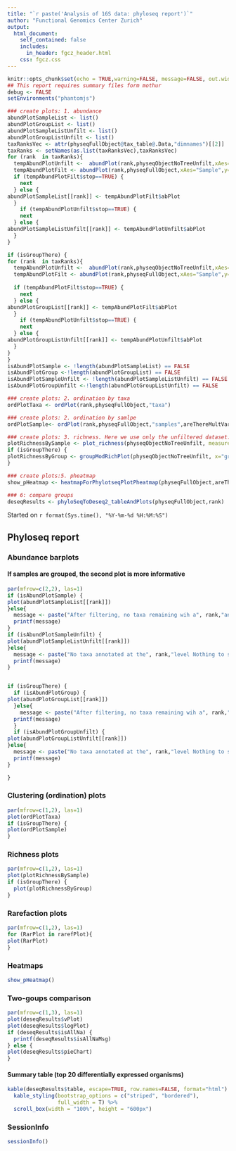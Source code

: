 ```yaml
---
title: "`r paste('Analysis of 16S data: phyloseq report')`"
author: "Functional Genomics Center Zurich"
output: 
  html_document:
    self_contained: false
    includes:
      in_header: fgcz_header.html
    css: fgcz.css
---
```


```r
knitr::opts_chunk$set(echo = TRUE,warning=FALSE, message=FALSE, out.width = "49%")
## This report requires summary files form mothur
debug <- FALSE
setEnvironments("phantomjs")
```

```r
### create plots: 1. abundance
abundPlotSampleList <- list()
abundPlotGroupList <- list()
abundPlotSampleListUnfilt <- list()
abundPlotGroupListUnfilt <- list()
taxRanksVec <- attr(physeqFullObject@tax_table@.Data,"dimnames")[[2]]
taxRanks <- setNames(as.list(taxRanksVec),taxRanksVec)
for (rank  in taxRanks){
  tempAbundPlotUnfilt <-  abundPlot(rank,physeqObjectNoTreeUnfilt,xAes="Sample",y="relSampleFract")
  tempAbundPlotFilt <- abundPlot(rank,physeqFullObject,xAes="Sample",y="relSampleFract")
  if (tempAbundPlotFilt$stop==TRUE) {
    next
  } else {
abundPlotSampleList[[rank]] <- tempAbundPlotFilt$abPlot 
  }
    if (tempAbundPlotUnfilt$stop==TRUE) {
    next
  } else {
abundPlotSampleListUnfilt[[rank]] <- tempAbundPlotUnfilt$abPlot
  }
}

if (isGroupThere) {
for (rank  in taxRanks){
  tempAbundPlotUnfilt <-  abundPlot(rank,physeqObjectNoTreeUnfilt,xAes="Sample",y="relGroupFract")
  tempAbundPlotFilt <- abundPlot(rank,physeqFullObject,xAes="Sample",y="relGroupFract")
  
  if (tempAbundPlotFilt$stop==TRUE) {
    next
  } else {
abundPlotGroupList[[rank]] <- tempAbundPlotFilt$abPlot
  }
    if (tempAbundPlotUnfilt$stop==TRUE) {
    next
  } else {
abundPlotGroupListUnfilt[[rank]] <- tempAbundPlotUnfilt$abPlot
  }
}
}
isAbundPlotSample <- !length(abundPlotSampleList) == FALSE  
isAbundPlotGroup <-!length(abundPlotGroupList) == FALSE
isAbundPlotSampleUnfilt <- !length(abundPlotSampleListUnfilt) == FALSE  
isAbundPlotGroupUnfilt <-!length(abundPlotGroupListUnfilt) == FALSE
```

```r
### create plots: 2. ordination by taxa
ordPlotTaxa <- ordPlot(rank,physeqFullObject,"taxa")
```

```r
### create plots: 2. ordination by samlpe
ordPlotSample<- ordPlot(rank,physeqFullObject,"samples",areThereMultVar)
```

```r
### create plots: 3. richness. Here we use only the unfiltered dataset.
plotRichnessBySample <- plot_richness(physeqObjectNoTreeUnfilt, measures=c("Shannon"))
if (isGroupThere) {
plotRichnessByGroup <- groupModRichPlot(physeqObjectNoTreeUnfilt, x="group", measures=c("Shannon"))
}
```


```r
### create plots:5. pheatmap
show_pHeatmap <- heatmapForPhylotseqPlotPheatmap(physeqFullObject,areThereMultVar)
```


```r
### 6: compare groups
deseqResults <- phyloSeqToDeseq2_tableAndPlots(physeqFullObject,rank)
```

Started on `r format(Sys.time(), "%Y-%m-%d %H:%M:%S")`

## Phyloseq report {.tabset}
### Abundance barplots
#### If samples are grouped, the second plot  is more informative
```r
par(mfrow=c(2,2), las=1)
if (isAbundPlotSample) {
plot(abundPlotSampleList[[rank]])
}else{
  message <- paste("After filtering, no taxa remaining wih a", rank,"annotaton. Nothing to show.")
  printf(message)
}
if (isAbundPlotSampleUnfilt) {
plot(abundPlotSampleListUnfilt[[rank]])
}else{
  message <- paste("No taxa annotated at the", rank,"level Nothing to show.")
  printf(message)
}


if (isGroupThere) {
  if (isAbundPlotGroup) {
plot(abundPlotGroupList[[rank]])
  }else{
    message <- paste("After filtering, no taxa remaining wih a", rank,"annotaton. Nothing to show.")
  printf(message)  
  }
  if (isAbundPlotGroupUnfilt) {
plot(abundPlotGroupListUnfilt[[rank]])
}else{
  message <- paste("No taxa annotated at the", rank,"level Nothing to show.")
  printf(message)
}

}
```

### Clustering (ordination) plots
```r
par(mfrow=c(1,2), las=1)
plot(ordPlotTaxa)
if (isGroupThere) {
plot(ordPlotSample)
}
```

### Richness plots
```r
par(mfrow=c(1,2), las=1)
plot(plotRichnessBySample)
if (isGroupThere) {
  plot(plotRichnessByGroup)
}
```

### Rarefaction plots
```r
par(mfrow=c(1,2), las=1)
for (RarPlot in rarefPlot){
plot(RarPlot)
}
```

### Heatmaps
```r
show_pHeatmap()
```

### Two-goups comparison
```r
par(mfrow=c(1,3), las=1)
plot(deseqResults$vPlot)
plot(deseqResults$logPlot)
if (deseqResults$isAllNa) {
  printf(deseqResults$isAllNaMsg)
} else {
plot(deseqResults$pieChart)
}
```

#### Summary table (top 20 differentially expressed organisms)
```r
kable(deseqResults$table, escape=TRUE, row.names=FALSE, format="html") %>%
  kable_styling(bootstrap_options = c("striped", "bordered"),
                full_width = T) %>%
  scroll_box(width = "100%", height = "600px")
```

### SessionInfo
```r
sessionInfo()
```
